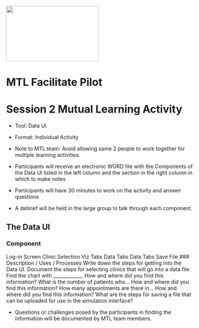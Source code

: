 <img src = "https://github.com/lzim/teampsd/blob/teampsd_style/mtl_logo/mtl_facilitate_sq_sm.png"
     height = "150" width = "250">  

# MTL Facilitate Pilot
# Session 2 Mutual Learning Activity  
+ Tool: Data UI  
+ Format: Individual Activity  
+ Note to MTL team: Avoid allowing same 2 people to work together for multiple learning activities.  

* Participants will receive an electronic WORD file with the Components of the Data UI listed in the left column and the section in the right column in which to make notes
* Participants will have 30 minutes to work on the activity and answer questions
* A debrief will be held in the large group to talk through each component.

## The Data UI {.tabset .tabset-fade}

### Component
Log-in Screen
Clinic Selection
Viz Tabs
Data Tabs
Data Tabs
Save File
### Description / Uses / Processes
Write down the steps for getting into the Data UI.
Document the steps for selecting clinics that will go into a data file.
Find the chart with ____________. How and where did you find this information?
What is the number of patients who... How and where did you find this information?
How many appointments are there in... How and where did you find this information?
What are the steps for saving a file that can be uploaded for use in the simulation interface?

* Questions or challenges posed by the participants in finding the information will be documented by MTL team members.
